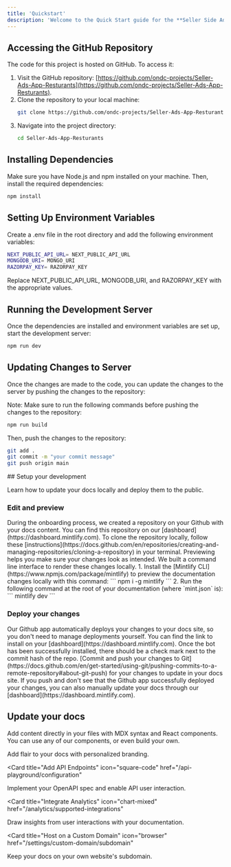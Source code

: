 ```yaml
---
title: 'Quickstart'
description: 'Welcome to the Quick Start guide for the **Seller Side AdNet Campaign Manager**. This guide provides the steps to access the GitHub repository, clone the project, and set it up locally.'
---
```

## Accessing the GitHub Repository

The code for this project is hosted on GitHub. To access it:

1. Visit the GitHub repository: [https://github.com/ondc-projects/Seller-Ads-App-Resturants](https://github.com/ondc-projects/Seller-Ads-App-Resturants).
2. Clone the repository to your local machine:
   ```bash
   git clone https://github.com/ondc-projects/Seller-Ads-App-Resturants
   ```
3. Navigate into the project directory:
   ```bash
   cd Seller-Ads-App-Resturants
   ```
## Installing Dependencies
Make sure you have Node.js and npm installed on your machine. Then, install the required dependencies:
```bash
npm install
```

## Setting Up Environment Variables
Create a .env file in the root directory and add the following environment variables:
```bash
NEXT_PUBLIC_API_URL= NEXT_PUBLIC_API_URL
MONGODB_URI= MONGO_URI  
RAZORPAY_KEY= RAZORPAY_KEY
```
Replace NEXT_PUBLIC_API_URL, MONGODB_URI, and RAZORPAY_KEY with the appropriate values.

## Running the Development Server
Once the dependencies are installed and environment variables are set up, start the development server:
```bash
npm run dev
```

## Updating Changes to Server
Once the changes are made to the code, you can update the changes to the server by pushing the changes to the repository:
<Warning>

Note: Make sure to run the following commands before pushing the changes to the repository:
</Warning>

```bash 
npm run build
```

Then, push the changes to the repository:

```bash
git add .
git commit -m "your commit message"
git push origin main
```















<Accordion icon="github" title="Clone your docs locally">
## Setup your development

Learn how to update your docs locally and deploy them to the public.

### Edit and preview

<AccordionGroup>
  <Accordion icon="github" title="Clone your docs locally">
    During the onboarding process, we created a repository on your Github with
    your docs content. You can find this repository on our
    [dashboard](https://dashboard.mintlify.com). To clone the repository
    locally, follow these
    [instructions](https://docs.github.com/en/repositories/creating-and-managing-repositories/cloning-a-repository)
    in your terminal.
  </Accordion>
  <Accordion icon="rectangle-terminal" title="Preview changes">
    Previewing helps you make sure your changes look as intended. We built a
    command line interface to render these changes locally. 1. Install the
    [Mintlify CLI](https://www.npmjs.com/package/mintlify) to preview the
    documentation changes locally with this command: ``` npm i -g mintlify ```
    2. Run the following command at the root of your documentation (where
    `mint.json` is): ``` mintlify dev ```
  </Accordion>
</AccordionGroup>

### Deploy your changes

<AccordionGroup>

<Accordion icon="message-bot" title="Install our Github app">
  Our Github app automatically deploys your changes to your docs site, so you
  don't need to manage deployments yourself. You can find the link to install on
  your [dashboard](https://dashboard.mintlify.com). Once the bot has been
  successfully installed, there should be a check mark next to the commit hash
  of the repo.
</Accordion>
<Accordion icon="rocket" title="Push your changes">
  [Commit and push your changes to
  Git](https://docs.github.com/en/get-started/using-git/pushing-commits-to-a-remote-repository#about-git-push)
  for your changes to update in your docs site. If you push and don't see that
  the Github app successfully deployed your changes, you can also manually
  update your docs through our [dashboard](https://dashboard.mintlify.com).
</Accordion>

</AccordionGroup>

## Update your docs

Add content directly in your files with MDX syntax and React components. You can use any of our components, or even build your own.

<CardGroup>

<Card title="Style Your Docs" icon="paintbrush" href="/settings/global">
  Add flair to your docs with personalized branding.
</Card>

<Card
  title="Add API Endpoints"
  icon="square-code"
  href="/api-playground/configuration"
>
  Implement your OpenAPI spec and enable API user interaction.
</Card>

<Card
  title="Integrate Analytics"
  icon="chart-mixed"
  href="/analytics/supported-integrations"
>
  Draw insights from user interactions with your documentation.
</Card>

<Card
  title="Host on a Custom Domain"
  icon="browser"
  href="/settings/custom-domain/subdomain"
>
  Keep your docs on your own website's subdomain.
</Card>

</CardGroup>

</Accordion>